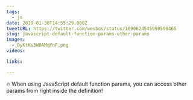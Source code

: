 ```yaml
---
tags:
  - js
date: 2019-01-30T14:55:29.000Z
tweetURL: https://twitter.com/wesbos/status/1090624545990590465
slug: javascript-default-function-params-other-params
images:
  - DyKtKs3W0AMqYnF.png
videos:

links:

---
```

🔥 When using JavaScript default function params, you can access other params from right inside the definition!
